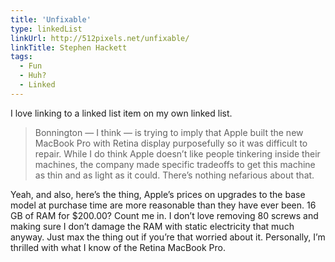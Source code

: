 ```yaml
---
title: 'Unfixable'
type: linkedList
linkUrl: http://512pixels.net/unfixable/
linkTitle: Stephen Hackett
tags:
  - Fun
  - Huh?
  - Linked
---
```


I love linking to a linked list item on my own linked list.

> Bonnington — I think — is trying to imply that Apple built the new MacBook Pro with Retina display purposefully so it was difficult to repair. While I do think Apple doesn’t like people tinkering inside their machines, the company made specific tradeoffs to get this machine as thin and as light as it could. There’s nothing nefarious about that.

Yeah, and also, here’s the thing, Apple’s prices on upgrades to the base model at purchase time are more reasonable than they have ever been. 16 GB of RAM for $200.00? Count me in. I don’t love removing 80 screws and making sure I don’t damage the RAM with static electricity that much anyway. Just max the thing out if you’re that worried about it. Personally, I’m thrilled with what I know of the Retina MacBook Pro.
